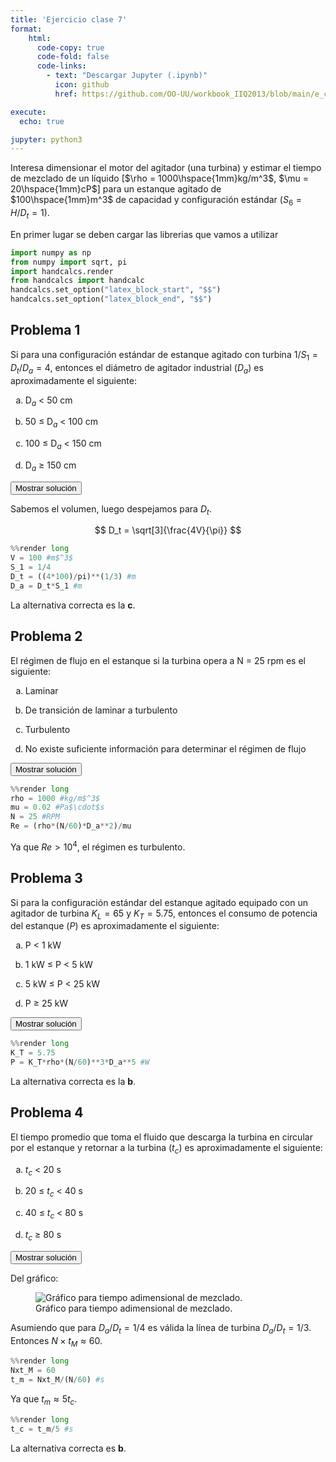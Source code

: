 ```yaml
---
title: 'Ejercicio clase 7'
format:
    html: 
      code-copy: true
      code-fold: false
      code-links: 
        - text: "Descargar Jupyter (.ipynb)"
          icon: github
          href: https://github.com/OO-UU/workbook_IIQ2013/blob/main/e_clase/jupyter/IIQ2013_C7.ipynb

execute: 
  echo: true

jupyter: python3
---
```



Interesa dimensionar el motor del agitador (una turbina) y estimar el tiempo de mezclado de un líquido [$\rho = 1000\hspace{1mm}kg/m^3$, $\mu = 20\hspace{1mm}cP$] para un estanque agitado de $100\hspace{1mm}m^3$ de capacidad y configuración estándar ($S_6 = H/D_t  = 1$).

En primer lugar se deben cargar las librerias que vamos a utilizar

```python
import numpy as np
from numpy import sqrt, pi
import handcalcs.render
from handcalcs import handcalc
handcalcs.set_option("latex_block_start", "$$")
handcalcs.set_option("latex_block_end", "$$")
```

## Problema 1

Si para una configuración estándar de estanque agitado con turbina $1/S_1  = D_t/D_a = 4$, entonces el diámetro de agitador industrial $(D_a)$ es aproximadamente el siguiente:

(a) D$_a$ $<$ 50 cm

(b) 50 $\leq$ D$_a$ $<$ 100 cm

(c) 100 $\leq$ D$_a$ $<$ 150 cm

(d) D$_a$ $\geq$ 150 cm

<button class="btn btn-success" data-bs-toggle="collapse" href="#ec_7-1-sol" aria-expanded="false">Mostrar solución</button>

::: {#ec_7-1-sol .collapse .multi-collapse}

Sabemos el volumen, luego despejamos para $D_t$.

$$
D_t = \sqrt[3]{\frac{4V}{\pi}}
$$

```python
%%render long
V = 100 #m$^3$
S_1 = 1/4
D_t = ((4*100)/pi)**(1/3) #m
D_a = D_t*S_1 #m
```

La alternativa correcta es la **c**.

:::

## Problema 2

El régimen de flujo en el estanque si la turbina opera a N = 25 rpm es el siguiente:

(a) Laminar

(b) De transición de laminar a turbulento

(c) Turbulento

(d) No existe suficiente información para determinar el régimen de flujo

<button class="btn btn-success" data-bs-toggle="collapse" href="#ec_7-2-sol" aria-expanded="false">Mostrar solución</button>

::: {#ec_7-2-sol .collapse .multi-collapse}

```python
%%render long
rho = 1000 #kg/m$^3$
mu = 0.02 #Pa$\cdot$s
N = 25 #RPM
Re = (rho*(N/60)*D_a**2)/mu
```

Ya que $Re > 10^4$, el régimen es turbulento.

:::

## Problema 3

Si para la configuración estándar del estanque agitado equipado con un agitador de turbina $K_L = 65$ y $K_T = 5.75$, entonces el consumo de potencia del estanque $(P)$ es aproximadamente el siguiente:

(a) P $<$ 1 kW

(b) 1 kW $\leq$ P $<$ 5 kW

(c) 5 kW $\leq$ P $<$ 25 kW

(d) P $\geq$ 25 kW

<button class="btn btn-success" data-bs-toggle="collapse" href="#ec_7-3-sol" aria-expanded="false">Mostrar solución</button>

::: {#ec_7-3-sol .collapse .multi-collapse}

```python
%%render long
K_T = 5.75
P = K_T*rho*(N/60)**3*D_a**5 #W
```

La alternativa correcta es la **b**.

:::

## Problema 4

El tiempo promedio que toma el fluido que descarga la turbina en circular por el estanque y retornar a la turbina $(t_c)$ es aproximadamente el siguiente:

(a) $t_c$ $<$ 20 s

(b) 20 $\leq$ $t_c$ $<$ 40 s

(c) 40 $\leq$ $t_c$ $<$ 80 s

(d) $t_c$ $\geq$ 80 s

<button class="btn btn-success" data-bs-toggle="collapse" href="#ec_7-4-sol" aria-expanded="false">Mostrar solución</button>

::: {#ec_7-4-sol .collapse .multi-collapse}

Del gráfico:

![Gráfico para tiempo adimensional de mezclado.](./images/img_EC-8.png){#fig-EC7-1 fig-align="center"}

Asumiendo que para $D_a/D_t=1/4$ es válida la línea de turbina $D_a/D_t=1/3$. Entonces $N\times t_M \approx 60$.

```python
%%render long
Nxt_M = 60
t_m = Nxt_M/(N/60) #s
```

Ya que $t_m\approx 5t_c$.

```python
%%render long
t_c = t_m/5 #s
```

La alternativa correcta es  **b**.

:::